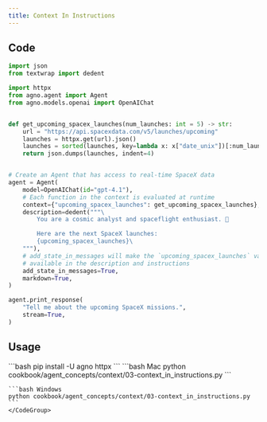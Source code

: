 ```yaml
---
title: Context In Instructions
---
```


## Code

```python cookbook/agent_concepts/context/03-context_in_instructions.py
import json
from textwrap import dedent

import httpx
from agno.agent import Agent
from agno.models.openai import OpenAIChat


def get_upcoming_spacex_launches(num_launches: int = 5) -> str:
    url = "https://api.spacexdata.com/v5/launches/upcoming"
    launches = httpx.get(url).json()
    launches = sorted(launches, key=lambda x: x["date_unix"])[:num_launches]
    return json.dumps(launches, indent=4)


# Create an Agent that has access to real-time SpaceX data
agent = Agent(
    model=OpenAIChat(id="gpt-4.1"),
    # Each function in the context is evaluated at runtime
    context={"upcoming_spacex_launches": get_upcoming_spacex_launches},
    description=dedent("""\
        You are a cosmic analyst and spaceflight enthusiast. 🚀

        Here are the next SpaceX launches:
        {upcoming_spacex_launches}\
    """),
    # add_state_in_messages will make the `upcoming_spacex_launches` variable
    # available in the description and instructions
    add_state_in_messages=True,
    markdown=True,
)

agent.print_response(
    "Tell me about the upcoming SpaceX missions.",
    stream=True,
)
```

## Usage

<Steps>
  <Snippet file="create-venv-step.mdx" />

  <Step title="Install libraries">
    ```bash
    pip install -U agno httpx
    ```
  </Step>

  <Step title="Run Example">
    <CodeGroup>
    ```bash Mac
    python cookbook/agent_concepts/context/03-context_in_instructions.py
    ```

    ```bash Windows
    python cookbook/agent_concepts/context/03-context_in_instructions.py
    ```
    </CodeGroup>
  </Step>
</Steps>